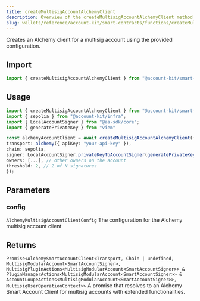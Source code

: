 ```yaml
---
title: createMultisigAccountAlchemyClient
description: Overview of the createMultisigAccountAlchemyClient method
slug: wallets/reference/account-kit/smart-contracts/functions/createMultisigAccountAlchemyClient
---
```


Creates an Alchemy client for a multisig account using the provided configuration.

## Import

```ts
import { createMultisigAccountAlchemyClient } from "@account-kit/smart-contracts";
```

## Usage

```ts
import { createMultisigAccountAlchemyClient } from "@account-kit/smart-contracts";
import { sepolia } from "@account-kit/infra";
import { LocalAccountSigner } from "@aa-sdk/core";
import { generatePrivateKey } from "viem"

const alchemyAccountClient = await createMultisigAccountAlchemyClient({
transport: alchemy({ apiKey: "your-api-key" }),
chain: sepolia,
signer: LocalAccountSigner.privateKeyToAccountSigner(generatePrivateKey()),
owners: [...], // other owners on the account
threshold: 2, // 2 of N signatures
});
```

## Parameters

### config

`AlchemyMultisigAccountClientConfig`
The configuration for the Alchemy multisig account client

## Returns

`Promise<AlchemySmartAccountClient<Transport, Chain | undefined, MultisigModularAccount<SmartAccountSigner>, MultisigPluginActions<MultisigModularAccount<SmartAccountSigner>> & PluginManagerActions<MultisigModularAccount<SmartAccountSigner>> & AccountLoupeActions<MultisigModularAccount<SmartAccountSigner>>, MultisigUserOperationContext>>`
A promise that resolves to an Alchemy Smart Account Client for multisig accounts with extended functionalities.
